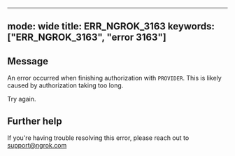 
---
mode: wide
title: ERR_NGROK_3163
keywords: ["ERR_NGROK_3163", "error 3163"]
---

## Message
An error occurred when finishing authorization with `PROVIDER`. This is likely caused by authorization taking too long.

Try again.




## Further help
If you're having trouble resolving this error, please reach out to [support@ngrok.com](mailto:support@ngrok.com?subject=Help%20with%20ERR_NGROK_3163)

